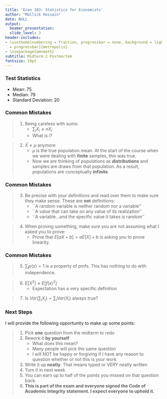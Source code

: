 ```yaml
---
title: 'Econ 103: Statistics for Economists'
author: "Mallick Hossain"
date: NULL
output:
  beamer_presentation:
  slide_level: 3
header-includes:
- \usetheme[numbering = fraction, progressbar = none, background = light, sectionpage
  = progressbar]{metropolis}
- \usepackage{amsmath}
subtitle: Midterm 2 Postmortem
fontsize: 10pt
---
```


### Test Statistics

* Mean: 75
* Median: 79
* Standard Deviation: 20

### Common Mistakes
> 1. Being careless with sums:
>       + $\sum_i X_i \neq nX_i$
>       + What is $i$?
    
> 2. $\bar{X} \neq \mu$ anymore
>       + $\mu$ is the true population mean. At the start of the course when we were dealing with **finite** samples, this was true.
>       + Now we are thinking of populations as **distributions** and samples are draws from that population. As a result, populations are conceptually **infinite**.

### Common Mistakes
> 3. Be precise with your definitions and read over them to make sure they make sense. These are **not** definitions:
>       + ``A random variable is neither random nor a variable''
>       + ``A value that can take on any value of its realization''
>       + ``A variable...and the specific value it takes is random''

> 4. When proving something, make sure you are not assuming what I asked you to prove:
>       + Prove that $E[aX + b] = aE[X] + b$ is asking you to prove linearity. 

### Common Mistakes
> 5. $\sum_i p(x) = 1$ is a property of pmfs. This has nothing to do with independence.

> 6. $E[X^2] \neq E[f(x)^2]$
>       + Expectation has a very specific definition

> 7. Is $Var(\sum_i X_i) = \sum_i Var(X_i)$ always true?

### Next Steps
I will provide the following opportunity to make up some points:

> 1. Pick **one** question from the midterm to redo
> 2. Rework it **by yourself**
>       + What does this mean?
>       + Many people will pick the same question
>       + I will NOT be happy or forgiving if I have any reason to question whether or not this is your work
> 3. Write it up **neatly**. That means typed or VERY neatly written
> 4. Turn it in next week
> 5. You can earn up to half of the points you missed on that question back.
> 6. **This is part of the exam and everyone signed the Code of Academic Integrity statement. I expect everyone to uphold it.**
